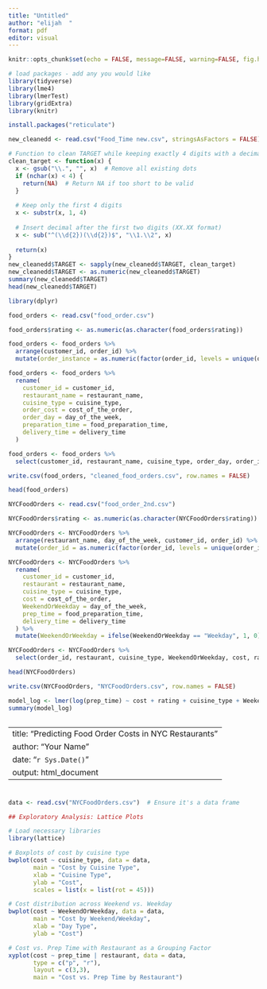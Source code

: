 ```yaml
---
title: "Untitled"
author: "elijah  "
format: pdf
editor: visual
---
```


```r
knitr::opts_chunk$set(echo = FALSE, message=FALSE, warning=FALSE, fig.height=4, fig.width=10)
```

```r
# load packages - add any you would like
library(tidyverse)
library(lme4)
library(lmerTest)
library(gridExtra)
library(knitr)
```

```r
install.packages("reticulate")
```

```r
new_cleanedd <- read.csv("Food_Time new.csv", stringsAsFactors = FALSE)

# Function to clean TARGET while keeping exactly 4 digits with a decimal in the middle
clean_target <- function(x) {
  x <- gsub("\\.", "", x)  # Remove all existing dots
  if (nchar(x) < 4) {
    return(NA)  # Return NA if too short to be valid
  }
  
  # Keep only the first 4 digits
  x <- substr(x, 1, 4)
  
  # Insert decimal after the first two digits (XX.XX format)
  x <- sub("^(\\d{2})(\\d{2})$", "\\1.\\2", x)
  
  return(x)
}
new_cleanedd$TARGET <- sapply(new_cleanedd$TARGET, clean_target)
new_cleanedd$TARGET <- as.numeric(new_cleanedd$TARGET)
summary(new_cleanedd$TARGET)
head(new_cleanedd$TARGET)

```

```r
library(dplyr)

food_orders <- read.csv("food_order.csv")

food_orders$rating <- as.numeric(as.character(food_orders$rating))

food_orders <- food_orders %>%
  arrange(customer_id, order_id) %>%
  mutate(order_instance = as.numeric(factor(order_id, levels = unique(order_id)))) 

food_orders <- food_orders %>%
  rename(
    customer_id = customer_id, 
    restaurant_name = restaurant_name, 
    cuisine_type = cuisine_type, 
    order_cost = cost_of_the_order,
    order_day = day_of_the_week,
    preparation_time = food_preparation_time,
    delivery_time = delivery_time
  )

food_orders <- food_orders %>%
  select(customer_id, restaurant_name, cuisine_type, order_day, order_instance, order_cost, rating, preparation_time, delivery_time)

write.csv(food_orders, "cleaned_food_orders.csv", row.names = FALSE)

head(food_orders)


```

```r
NYCFoodOrders <- read.csv("food_order_2nd.csv")

NYCFoodOrders$rating <- as.numeric(as.character(NYCFoodOrders$rating))

NYCFoodOrders <- NYCFoodOrders %>%
  arrange(restaurant_name, day_of_the_week, customer_id, order_id) %>%
  mutate(order_id = as.numeric(factor(order_id, levels = unique(order_id)))) 

NYCFoodOrders <- NYCFoodOrders %>%
  rename(
    customer_id = customer_id, 
    restaurant = restaurant_name, 
    cuisine_type = cuisine_type, 
    cost = cost_of_the_order,
    WeekendOrWeekday = day_of_the_week,
    prep_time = food_preparation_time,
    delivery_time = delivery_time
  ) %>%
  mutate(WeekendOrWeekday = ifelse(WeekendOrWeekday == "Weekday", 1, 0))

NYCFoodOrders <- NYCFoodOrders %>%
  select(order_id, restaurant, cuisine_type, WeekendOrWeekday, cost, rating, prep_time, delivery_time)

head(NYCFoodOrders)

write.csv(NYCFoodOrders, "NYCFoodOrders.csv", row.names = FALSE)
```

```r
model_log <- lmer(log(prep_time) ~ cost + rating + cuisine_type + WeekendOrWeekday + (1 | restaurant), data = NYCFoodOrders)
summary(model_log)



```

---
title: "Predicting Food Order Costs in NYC Restaurants"
author: "Your Name"
date: "`r Sys.Date()`"
output: html_document
---

# 

```r
data <- read.csv("NYCFoodOrders.csv")  # Ensure it's a data frame

```

```r
## Exploratory Analysis: Lattice Plots

# Load necessary libraries
library(lattice)

# Boxplots of cost by cuisine type
bwplot(cost ~ cuisine_type, data = data, 
       main = "Cost by Cuisine Type",
       xlab = "Cuisine Type",
       ylab = "Cost", 
       scales = list(x = list(rot = 45)))

# Cost distribution across Weekend vs. Weekday
bwplot(cost ~ WeekendOrWeekday, data = data, 
       main = "Cost by Weekend/Weekday",
       xlab = "Day Type",
       ylab = "Cost")

# Cost vs. Prep Time with Restaurant as a Grouping Factor
xyplot(cost ~ prep_time | restaurant, data = data, 
       type = c("p", "r"), 
       layout = c(3,3),
       main = "Cost vs. Prep Time by Restaurant")

```
